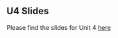 ## U4 Slides {.unnumbered}

Please find the slides for Unit 4 [here](https://github.com/BERD-NFDI/microsimulation-machine-learning-os/tree/main/Slides)
